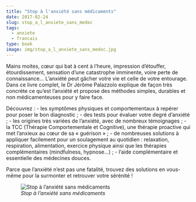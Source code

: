 ```yaml
---
title: "Stop à l'anxiété sans médicaments"
date: 2017-02-24
slug: stop_a_l_anxiete_sans_medoc
tags:
  - anxiete
  - francais
type: book
image: img/stop_a_l_anxiete_sans_medoc.jpg
---
```


Mains moites, cœur qui bat à cent à l’heure, impression d’étouffer, étourdissement, sensation d’une catastrophe imminente, voire perte de connaissance...
L’anxiété peut gâcher votre vie et celle de votre entourage.
Dans ce livre complet, le Dr Jérôme Palazzolo explique de façon très concrète ce qu’est l’anxiété et propose des méthodes simples, durables et non médicamenteuses pour y faire face.

Découvrez :
- les symptômes physiques et comportementaux à repérer pour poser le bon diagnostic ;
- des tests pour évaluer votre degré d’anxiété ;
- les origines très variées de l’anxiété, avec de nombreux témoignages ;
- la TCC (Thérapie Comportementale et Cognitive), une thérapie proactive qui met l’anxieux au cœur de sa « guérison » ;
- de nombreuses solutions à appliquer facilement pour un soulagement au quotidien : relaxation, respiration, alimentation, exercice physique ainsi que les thérapies complémentaires (mindfulness, hypnose...) ;
- l’aide complémentaire et essentielle des médecines douces.

Parce que l'anxiété n'est pas une fatalité, trouvez des solutions en vous-même pour la surmonter et retrouver votre sérénité !
<br>

![_Stop à l'anxiété sans médicaments_](img/stop_a_l_anxiete_sans_medoc.jpg)
